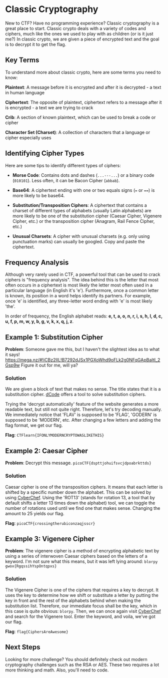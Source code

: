 # Classic Cryptography

New to CTF? Have no programming experience? Classic cryptography is a great place to start. Classic crypto deals with a variety of codes and ciphers, much like the ones we used to play with as children (or is it just me?) In classic crypto, we are given a piece of encrypted text and the goal is to decrypt it to get the flag.

## Key Terms

To understand more about classic crypto, here are some terms you need to know:

**Plaintext**: A message before it is encrypted and after it is decrypted - a text in human language

**Ciphertext**: The opposite of plaintext, ciphertext refers to a message after it is encrypted - a text we are trying to crack

**Crib**: A section of known plaintext, which can be used to break a code or cipher

**Character Set (Charset)**: A collection of characters that a language or cipher especially uses

## Identifying Cipher Types

Here are some tips to identify different types of ciphers:

- **Morse Code**: Contains dots and dashes (`...---...`) or a binary code (`010101`). Less often, it can be Bacon Cipher (`abbab`).

- **Base64**: A ciphertext ending with one or two equals signs (`=` or `==`) is more likely to be base64.

- **Substitution/Transposition Ciphers**: A ciphertext that contains a charset of different types of alphabets (usually Latin alphabets) are more likely to be one of the substitution cipher (Caesar Cipher, Vigenere Cipher, etc.) or the transposition cipher (Anagram, Rail Fence Cipher, etc.)

- **Unusual Charsets**: A cipher with unusual charsets (e.g. only using punctuation marks) can usually be googled. Copy and paste the ciphertext.

## Frequency Analysis

Although very rarely used in CTF, a powerful tool that can be used to crack ciphers is "frequency analysis". The idea behind this is the letter that most often occurs in a ciphertext is most likely the letter most often used in a particular language (in English it's 'e'). Furthermore, once a common letter is known, its position in a word helps identify its partners. For example, once 'e' is identified, any three-letter word ending with 'e' is most likely 'the'.

In order of frequency, the English alphabet reads: **e, t, a, o, n, r, i, s, h, l, d, c, u, f, p, m, w, y, b, g, v, k, x, q, j, z**.

## Example 1: Substitution Cipher

**Problem**: Someone gave me this, but I haven't the slightest idea as to what it says! https://mega.nz/#!iCBz2IIL!B7292dJSx1PGXoWhd9oFLk2g0NFqGApBaItI_2Gsp9w Figure it out for me, will ya?

### Solution

We are given a block of text that makes no sense. The title states that it is a substitution cipher. [dCode](https://www.dcode.fr/monoalphabetic-substitution) offers a tool to solve substitution ciphers.

Trying the 'decrypt automatically' feature of the website generates a more readable text, but still not quite right. Therefore, let's try decoding manually. We immediately notice that 'FLAV' is supposed to be 'FLAG', 'GODERN' is supposed to be 'MODERN', etc. After changing a few letters and adding the flag format, we get our flag.

**Flag**: `CTFlearn{IFONLYMODERNCRYPTOWASLIKETHIS}`

## Example 2: Caesar Cipher

**Problem**: Decrypt this message. `picoCTF{dspttjohuifsvcjdpoabrkttds}`

### Solution

Caesar cipher is one of the transposition ciphers. It means that each letter is shifted by a specific number down the alphabet. This can be solved by using [CyberChef](https://gchq.github.io/CyberChef/). Using the 'ROT13' (stands for rotation 13, a tool that by default shifts a letter 13 times down the alphabet) tool, we can toggle the number of rotations used until we find one that makes sense. Changing the amount to 25 yields our flag.

**Flag**: `picoCTF{crossingtherubiconzaqjsscr}`

## Example 3: Vigenere Cipher

**Problem**: The vigenere cipher is a method of encrypting alphabetic text by using a series of interwoven Caesar ciphers based on the letters of a keyword. I'm not sure what this means, but it was left lying around: `blorpy gwox{RgqssihYspOntqpxs}`

### Solution

The Vigenere Cipher is one of the ciphers that requires a key to decrypt. It uses the key to determine how we shift or substitute a letter by putting the key in front and the rest of the alphabets behind when making the substitution list. Therefore, our immediate focus shall be the key, which in this case is quite obvious: `blorpy`. Then, we can once again visit [CyberChef](https://gchq.github.io/CyberChef/) and search for the Vigenere tool. Enter the keyword, and voila, we've got our flag.

**Flag**: `flag{CiphersAreAwesome}`

## Next Steps

Looking for more challenge? You should definitely check out modern cryptography challenges such as the RSA or AES. These two requires a lot more thinking and math. Also, you'll need to code.